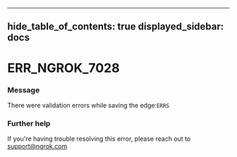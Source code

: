 

---
hide_table_of_contents: true
displayed_sidebar: docs
---


# ERR_NGROK_7028

### Message
There were validation errors while saving the edge:`ERRS`

<ErrorDetails />



### Further help
If you're having trouble resolving this error, please reach out to [support@ngrok.com](mailto:support@ngrok.com?subject=Help%20with%20ERR_NGROK_7028)

